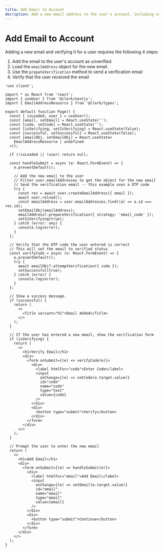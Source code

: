 ```yaml
---
title: Add Email to Account
decription: Add a new email address to the user's account, including verifying the email.
---
```


# Add Email to Account

Adding a new email and verifying it for a user requires the following 4 steps:
1. Add the email to the user's account as unverified.
2. Load the `emailAddress` object for the new email
3. Use the `prepateVerification` method to send a verification email
4. Verify that the user received the email

```tsx filename="app/add-email/page.tsx"
'use client';

import * as React from 'react';
import { useUser } from '@clerk/nextjs';
import { EmailAddressResource } from '@clerk/types';

export default function Page() {
  const { isLoaded, user } = useUser();
  const [email, setEmail] = React.useState('');
  const [code, setCode] = React.useState('');
  const [isVerifying, setIsVerifying] = React.useState(false);
  const [successful, setSuccessful] = React.useState(false);
  const [emailObj, setEmailObj] = React.useState<
    EmailAddressResource | undefined
  >();

  if (!isLoaded || !user) return null;

  const handleSubmit = async (e: React.FormEvent) => {
    e.preventDefault();

    // Add the new email to the user
    // Filter user.emailAddresses to get the object for the new email
    // Send the verification email -- this example uses a OTP code
    try {
      const res = await user.createEmailAddress({ email });
      await user.reload();
      const emailAddress = user.emailAddresses.find((a) => a.id === res.id);
      setEmailObj(emailAddress);
      emailAddress?.prepareVerification({ strategy: 'email_code' });
      setIsVerifying(true);
    } catch (error: any) {
      console.log(error);
    }
  };

  // Verify that the OTP code the user entered is correct
  // This will set the email to verified status
  const verifyCode = async (e: React.FormEvent) => {
    e.preventDefault();
    try {
      await emailObj?.attemptVerification({ code });
      setSuccessful(true);
    } catch (error) {
      console.log(error);
    }
  };

  // Show a success message.
  if (successful) {
    return (
      <>
        <Title variant="h1">Email Added</Title>
      </>
    );
  }

  // If the user has entered a new email, show the verification form
  if (isVerifying) {
    return (
      <>
        <h1>Verify Email</h1>
        <div>
          <form onSubmit={(e) => verifyCode(e)}>
            <div>
              <label htmlFor="code">Enter Code</label>
              <input
                onChange={(e) => setCode(e.target.value)}
                id="code"
                name="code"
                type="text"
                value={code}
              />
            </div>
            <div>
              <button type="submit">Verify</button>
            </div>
          </form>
        </div>
      </>
    );
  }

  // Prompt the user to enter the new email
  return (
    <>
      <h1>Add Email</h1>
      <div>
        <form onSubmit={(e) => handleSubmit(e)}>
          <div>
            <label htmlFor="email">Add Email</label>
            <input
              onChange={(e) => setEmail(e.target.value)}
              id="email"
              name="email"
              type="email"
              value={email}
            />
          </div>
          <div>
            <button type="submit">Continue</button>
          </div>
        </form>
      </div>
    </>
  );
}
```
